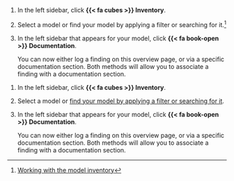 :::: {.content-visible unless-format="revealjs"}
1. In the left sidebar, click **{{< fa cubes >}} Inventory**.

1. Select a model or find your model by applying a filter or searching for it.^[[Working with the model inventory](/guide/model-inventory/working-with-model-inventory.qmd#search-filter-and-sort-models)]

1. In the left sidebar that appears for your model, click **{{< fa book-open >}} Documentation**. 

    You can now either log a finding on this overview page, or via a specific documentation section. Both methods will allow you to associate a finding with a documentation section. 

::::

:::: {.content-hidden unless-format="revealjs"}
1. In the left sidebar, click **{{< fa cubes >}} Inventory**.

1. Select a model or [find your model by applying a filter or searching for it](/guide/model-inventory/working-with-model-inventory.qmd#search-filter-and-sort-models){target="_blank"}.

1. In the left sidebar that appears for your model, click **{{< fa book-open >}} Documentation**. 

    You can now either log a finding on this overview page, or via a specific documentation section. Both methods will allow you to associate a finding with a documentation section. 

::::



